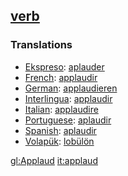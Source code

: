 == [[verb]] == 
=== Translations === 
*[[Ekspreso]]: [[aplauder]]
*[[French]]: [[applaudir]] 
*[[German]]: [[applaudieren]] 
*[[Interlingua]]: [[applaudir]] 
*[[Italian]]: [[applaudire]] 
*[[Portuguese]]: [[aplaudir]] 
*[[Spanish]]: [[aplaudir]]
*[[Volapük]]: [[lobülön]]

[[gl:Applaud]]
[[it:applaud]]